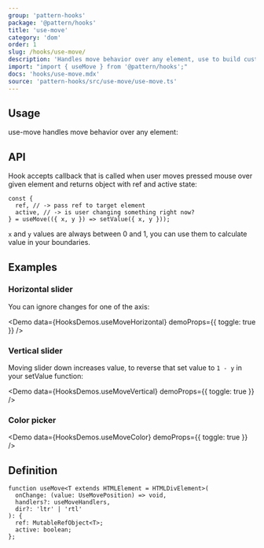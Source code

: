 ```yaml
---
group: 'pattern-hooks'
package: '@pattern/hooks'
title: 'use-move'
category: 'dom'
order: 1
slug: /hooks/use-move/
description: 'Handles move behavior over any element, use to build custom sliders, color pickers, etc.'
import: "import { useMove } from '@pattern/hooks';"
docs: 'hooks/use-move.mdx'
source: 'pattern-hooks/src/use-move/use-move.ts'
---
```



## Usage

use-move handles move behavior over any element:

<Demo data={HooksDemos.useMoveUsage} />

## API

Hook accepts callback that is called when user moves pressed mouse over given element and returns object with ref and active state:

```tsx
const {
  ref, // -> pass ref to target element
  active, // -> is user changing something right now?
} = useMove(({ x, y }) => setValue({ x, y }));
```

`x` and `y` values are always between 0 and 1, you can use them to calculate value in your boundaries.

## Examples

### Horizontal slider

You can ignore changes for one of the axis:

<Demo data={HooksDemos.useMoveHorizontal} demoProps={{ toggle: true }} />

### Vertical slider

Moving slider down increases value, to reverse that set value to `1 - y` in your setValue function:

<Demo data={HooksDemos.useMoveVertical} demoProps={{ toggle: true }} />

### Color picker

<Demo data={HooksDemos.useMoveColor} demoProps={{ toggle: true }} />

## Definition

```tsx
function useMove<T extends HTMLElement = HTMLDivElement>(
  onChange: (value: UseMovePosition) => void,
  handlers?: useMoveHandlers,
  dir?: 'ltr' | 'rtl'
): {
  ref: MutableRefObject<T>;
  active: boolean;
};
```
